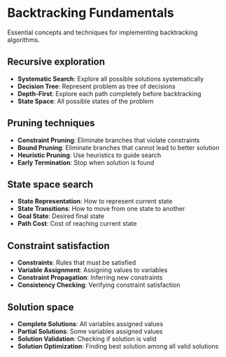 # Backtracking Fundamentals

Essential concepts and techniques for implementing backtracking algorithms.

## Recursive exploration

- **Systematic Search**: Explore all possible solutions systematically
- **Decision Tree**: Represent problem as tree of decisions
- **Depth-First**: Explore each path completely before backtracking
- **State Space**: All possible states of the problem

## Pruning techniques

- **Constraint Pruning**: Eliminate branches that violate constraints
- **Bound Pruning**: Eliminate branches that cannot lead to better solution
- **Heuristic Pruning**: Use heuristics to guide search
- **Early Termination**: Stop when solution is found

## State space search

- **State Representation**: How to represent current state
- **State Transitions**: How to move from one state to another
- **Goal State**: Desired final state
- **Path Cost**: Cost of reaching current state

## Constraint satisfaction

- **Constraints**: Rules that must be satisfied
- **Variable Assignment**: Assigning values to variables
- **Constraint Propagation**: Inferring new constraints
- **Consistency Checking**: Verifying constraint satisfaction

## Solution space

- **Complete Solutions**: All variables assigned values
- **Partial Solutions**: Some variables assigned values
- **Solution Validation**: Checking if solution is valid
- **Solution Optimization**: Finding best solution among all valid solutions
